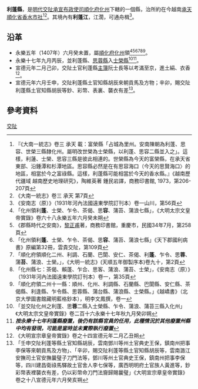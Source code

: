 '''利蓬縣'''，是[[明代|明代]][[交阯承宣布政使司|交阯承宣布政使司]][[順化府|順化府]][[化州_(交阯)|化州]]下轄的一個縣，治所約在今越南[[承天順化省|承天順化省]][[香水市社|香水市社]]<ref>『《大南一統志》卷三 承天 載：富榮縣「占城為里州。安南陳朝為利蓬、思容、世榮三縣隸化州。屬明改世榮為士榮縣，以利蓬、思容二縣並入之」。這樣，利蓮、士榮、思容三縣是彼此相連的。世榮縣為今天的富榮縣，在承天省東部、沿鍾潭和杉潭地區。思容縣必然是在有思容海口（今天的思賢海口〉的地區，相當於今之富祿縣。這樣，利蓬縣可能相當於今天的香水縣。』《越南歷代疆域 越南歷史地理研究》，陶維英著 鍾民岩譯，商務印書館, 1973，第206-207頁</ref><ref>《大南一統志》卷三 承天 第7頁</ref>。其境內有'''利蓬江'''，江濶，可通舟楫<ref>《安南志（原）》（1931年河內法國遠東學院訂刊本）卷一山川，第56頁</ref>。
== 沿革 ==
* 永樂五年（1407年）六月癸未置，屬[[順化府|順化府]][[化州_(交阯)|化州]]領<ref>「化州領利'''蓬'''、士榮、乍令、茶偈、思'''容'''、蒲苔、蒲浪七縣」，《大明太宗文皇帝實錄》卷六十八永樂五年六月癸未朔</ref><ref>《郡縣時代之安南》，[[黎正甫|黎正甫]]著，商務印書館，重慶市，民國34年7月，第258頁</ref><ref>「化州領利'''蓬'''、士榮、乍令、茶偈、思'''容'''、蒲苔、蒲浪七縣」《天下郡國利病書》原編第32冊，雲貴交阯，第109頁</ref><ref>「順化府領順化二州、利調、石蘭、巴閬、安仁、茶偈、利'''蓬'''、乍令、思'''蓉'''、蒲'''苔'''、蒲浪、士榮。」，《大明一統志》(天順五年御製序本)卷九十，第2頁</ref><ref>「化州縣七：茶偈、賴蓬、乍合、思客、蒲浪、蒲苔、士榮」，《安南志（原）》（1931年河內法國遠東學院訂刊本）卷一，第35頁</ref><ref>「順化府領二州十一縣：順州、化州、利調縣、石蘭縣、巴閬縣、安仁縣、茶偈縣、利逢縣、乍令縣、思蓉縣、蒲台縣、蒲浪縣、士榮縣。」《越嶠書》（北京大學圖書館藏明藍格鈔本），明李文鳳撰，卷一</ref>。
* 永樂十七年九月丙辰，並利蓬縣、[[思蓉縣|思蓉縣]]入[[士榮縣|士榮縣]]<ref>「並交阯化州之利蓬、思'''蓉'''二縣入士榮縣、乍令、蒲浪、蒲苔三縣入化州」《大明太宗文皇帝實錄》卷二百十六永樂十七年秋九月癸卯朔</ref><ref>'''''按永樂十七年利蓬縣廢置，後仍有該縣官員的任用，此種情況於其他廢置州縣中均有發現，可能是當時並未實際執行廢置'''''</ref>。
* 宣德元年二月己卯，交阯土官利蓬縣[[主簿|主簿]]阮士長等以考滿至京，進土絹、衣香<ref>《大明宣宗章皇帝實錄》卷之十四宣德元年二月乙丑朔</ref>。
* 宣德元年六月壬申，交阯利蓬縣土官知縣胡辰來朝貢馬及方物；辛卯，賜交阯利蓬縣土官知縣胡辰等鈔、彩幣、表裏、襲衣有差<ref>「壬申交阯利蓬等縣土官知縣胡辰，雲南鄧川等州土官典史王保，鎮南州把事李保等來朝貢馬及方物」、「辛卯，賜交阯利蓬等縣土官知縣胡辰等，雲南潞江安撫司土官安撫曩璧子刀門法等，鄧川等州土官典史王保，鎮南州把事李保等，四川建昌衛祿馬驛故土官舍人李七保等，廣西明明府土官族人黃進等，鈔彩幣表裡襲衣有差，仍以彩幣命刀門法齎歸賜曩璧」《大明宣宗章皇帝實錄》卷之十八宣德元年六月癸亥朔</ref>。
== 參考資料 ==
{{reflist}}
{{交阯承宣布政使司行政區劃}}
[[Category:明朝縣份|交阯]]